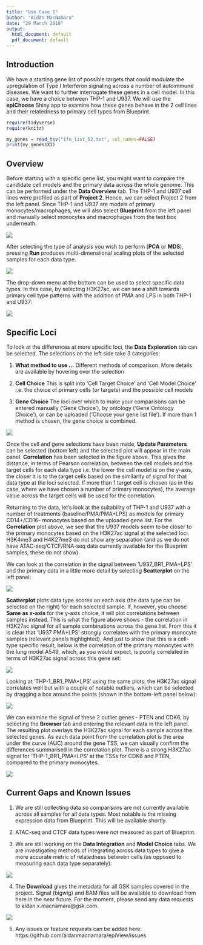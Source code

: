 ---
title: "Use Case 1"
author: "Aidan MacNamara"
date: "29 March 2018"
output:
  html_document: default
  pdf_document: default
---

## Introduction ##

We have a starting gene list of possible targets that could modulate the upregulation of Type I Interferon signaling across a number of autoimmune diseases. We want to further interrogate these genes in a cell model. In this case, we have a choice between THP-1 and U937. We will use the **epiChoose** Shiny app to examine how these genes behave in the 2 cell lines and their relatedness to primary cell types from Blueprint.

```{r echo=FALSE, message=FALSE, warning=FALSE}
require(tidyverse)
require(knitr)
```


```{r echo=FALSE, message=FALSE, warning=FALSE}
my_genes = read_tsv("ifn_list_52.txt", col_names=FALSE)
print(my_genes$X1)
```

## Overview ## 

Before starting with a specific gene list, you might want to compare the candidate cell models and the primary data across the whole genome. This can be performed under the **Data Overview** tab. The THP-1 and U937 cell lines were profiled as part of **Project 2**. Hence, we can select Project 2 from the left panel. Since THP-1 and U937 are models of primary monocytes/macrophages, we will also select **Blueprint** from the left panel and manually select monocytes and macrophages from the text box underneath.

![](images/walkthrough_1.png)

After selecting the type of analysis you wish to perform (**PCA** or **MDS**), pressing **Run** produces multi-dimensiional scaling plots of the selected samples for each data type.

![](images/walkthrough_2.png)

The drop-down menu at the bottom can be used to select specific data types. In this case, by selecting H3K27ac, we can see a shift towards primary cell type patterns with the addition of PMA and LPS in both THP-1 and U937:

![](images/walkthrough_3.png)

## Specific Loci ##

To look at the differences at more specific loci, the **Data Exploration** tab can be selected. The selections on the left side take 3 categories:

1. **What method to use ...** Different methods of comparison. More details are available by hovering over the selection

2. **Cell Choice** This is split into 'Cell Target Choice' and 'Cell Model Choice' i.e. the choice of primary cells (or targets) and the possible cell models

3. **Gene Choice** The loci over which to make your comparisons can be entered manually ('Gene Choice'), by ontology ('Gene Ontology Choice'), or can be uploaded ('Choose your gene list file'). If more than 1 method is chosen, the gene choice is combined.

![](images/walkthrough_4.png)

Once the cell and gene selections have been made, **Update Parameters** can be selected (bottom left) and the selected plot will appear in the main panel. **Correlation** has been selected in the figure above. This gives the distance, in terms of Pearson correlation, between the cell models and the target cells for each data type i.e. the lower the cell model is on the y-axis, the closer it is to the target cells based on the similarity of signal for that data type at the loci selected. If more than 1 target cell is chosen (as in this case, where we have chosen a number of primary monocytes), the average value across the target cells will be used for the correlation.

Returning to the data, let's look at the suitability of THP-1 and U937 with a number of treatments (baseline/PMA/PMA+LPS) as models for primary CD14+/CD16- monocytes based on the uploaded gene list. For the **Correlation** plot above, we see that the U937 models seem to be closer to the primary monocytes based on the H3K27ac signal at the selected loci. H3K4me3 and H4K27me3 do not show any separation (and as we do not have ATAC-seq/CTCF/RNA-seq data currently available for the Blueprint samples, these do not show).

We can look at the correlation in the signal between 'U937_BR1_PMA+LPS' and the primary data in a little more detail by selecting **Scatterplot** on the left panel:

![](images/walkthrough_5.png)

**Scatterplot** plots data type scores on each axis (the data type can be selected on the right) for each selected sample. If, however, you choose **Same as x-axis** for the y-axis choice, it will plot correlations between samples instead. This is what the figure above shows - the correlation in H3K27ac signal for all sample combinations across the gene list. From this it is clear that 'U937 PMA+LPS' strongly correlates with the primary monocyte samples (relevant panels highlighted). And just to show that this is a cell-type specific result, below is the correlation of the primary monocytes with the lung model A549, which, as you would expect, is poorly correlated in terms of H3K27ac signal across this gene set:

![](images/walkthrough_6.png)

Looking at 'THP-1_BR1_PMA+LPS' using the same plots, the H3K27ac signal correlates well but with a couple of notable outliers, which can be selected by dragging a box around the points (shown in the bottom-left panel below):

![](images/walkthrough_7.png)

We can examine the signal of these 2 outlier genes - PTEN and CDK6, by selecting the **Browser** tab and entering the relevant data in the left panel. The resulting plot overlays the H3K27ac signal for each sample across the selected genes. As each data point from the correlation plot is the area under the curve (AUC) around the gene TSS, we can visually confirm the differences summarised in the correlation plot. There is a strong H3K27ac signal for 'THP-1_BR1_PMA+LPS' at the TSSs for CDK6 and PTEN, compared to the primary monocytes.

![](images/walkthrough_8.png)

## Current Gaps and Known Issues ##

1. We are still collecting data so comparisons are not currently available across all samples for all data types. Most notable is the missing expression data from Blueprint. This will be available shortly.

2. ATAC-seq and CTCF data types were not measured as part of Blueprint.

3. We are still working on the **Data Integration** and **Model Choice** tabs. We are investigating methods of integrating across data types to give a more accurate metric of relatedness between cells (as opposed to measuring each data type separately):

![](images/walkthrough_9.png)

4. The **Download** gives the metadata for all GSK samples covered in the project. Signal (bigwig) and BAM files will be available to download from here in the near future. For the moment, please send any data requests to aidan.x.macnamara@gsk.com.

![](images/walkthrough_10.png)

5. Any issues or feature requests can be added here: https://github.com/aidanmacnamara/epiView/issues

